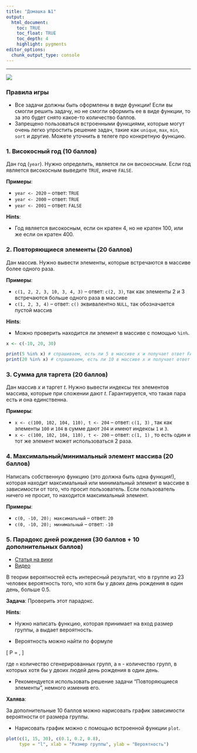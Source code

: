 ```yaml
---
title: "Домашка №1"
output: 
  html_document:
    toc: TRUE
    toc_float: TRUE
    toc_depth: 4
    highlight: pygments
editor_options: 
  chunk_output_type: console
---
```

---

![](pictures/mem.png)

### Правила игры

* Все задачи должны быть оформлены в виде функции! Если вы смогли решить задачу, но не смогли оформить ее в виде функции, то за это будет снято какое-то количество баллов.
* Запрещено пользоваться встроенными функциями, которые могут очень легко упростить решение задач, такие как `unique`, `max`, `min`, `sort` и другие. Можете уточнить в телеге про конкретную функцию.

### 1. Високосный год (10 баллов)

Дан год (`year`). Нужно определить, является ли он високосным. Если год является високосным выведите `TRUE`, иначе `FALSE`. 

__Примеры__:

* `year <- 2020` -- ответ: `TRUE`
* `year <- 2000` -- ответ: `TRUE`
* `year <- 2001` -- ответ: `FALSE`

__Hints__:

* Год является високосным, если он кратен 4, но не кратен 100, или же если он кратен 400.

### 2. Повторяющиеся элементы (20 баллов)

Дан массив. Нужно вывести элементы, которые встречаются в массиве более одного раза.

__Примеры__:

* `c(1, 2, 2, 3, 10, 3, 4, 3)` -- ответ: `c(2, 3)`,  так как элементы 2 и 3 встречаются больше одного раза в массиве
* `c(1, 2, 3, 4)` --  ответ: `c()` эквивалентно `NULL`, так обозначается пустой массив

__Hints__:

* Можно проверить находится ли элемент в массиве с помощью `%in%`.

```r
x <- c(-10, 20, 30)

print(5 %in% x) # спрашиваем, есть ли 5 в массиве x и получает ответ FALSE
print(20 %in% x) # спрашиваем, есть ли 10 в массиве x и получает ответ TRUE
```

### 3. Сумма для таргета (20 баллов)

Дан массив $x$ и таргет $t$. Нужно вывести индексы тех элементов массива, которые при сложении дают $t$. Гарантируется, что такая пара есть и она единственна.

__Примеры__:

* `x <- c(100, 102, 104, 110), t <- 204` -- ответ: `c(1, 3)` , так как элементы `100` и `104` в сумме дают `204` и имеют индексы `1` и `3`.
* `x <- c(100, 102, 104, 110), t <- 200` -- ответ: `c(1, 1)` , то есть один и тот же элемент может использоваться 2 раза.

### 4. Максимальный/минимальный элемент массива (20 баллов)

Написать собственную функцию (это должна быть одна функция!), которая находит максимальный или минимальный элемент в массиве в зависимости от того, что просит пользователь. Если пользователь ничего не просит, то находится максимальный элемент.

__Примеры__:

* `c(0, -10, 20); максимальный` -- ответ: `20`
* `c(0, -10, 20); минимальный` -- ответ: `-10`


### 5. Парадокс дней рождения (30 баллов + 10 дополнительных баллов)

* [Статья на вики](https://ru.wikipedia.org/wiki/Парадокс_дней_рождения)
* [Видео](https://www.youtube.com/watch?v=LFB1_QEnqY4)

В теории вероятностей есть интересный результат, что в группе из 23 человек вероятность того, что хотя бы у двоих день рождения в один день, больше 0.5.

__Задача__: Проверить этот парадокс. 

__Hints__:

* Нужно написать функцию, которая принимает на вход размер группы, а выдает вероятность.

* Вероятность можно найти по формуле

\[
P = \frac{m}{n},
\]

где `n` количество сгенерированных групп, а `m` - количество групп, в которых хотя бы у двоих людей день рождения в один день.


* Рекомендуется использовать решение задачи "Повторяющиеся элементы", немного изменив его.

__Халява__:

За дополнительные 10 баллов можно нарисовать график зависимости вероятности от размера группы.

* Нарисовать график можно с помощью встроенной функции `plot`.

```r
plot(c(1, 15, 30), c(0.1, 0.2, 0.8), 
     type = "l", xlab = "Размер группы", ylab = "Вероятность")
```
